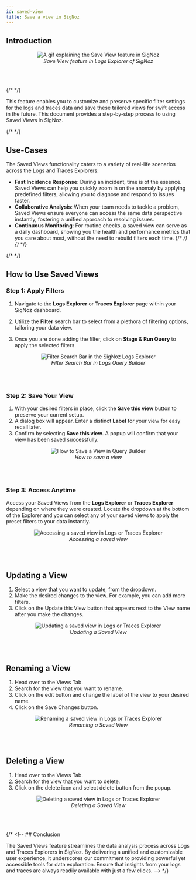 ```yaml
---
id: saved-view
title: Save a view in SigNoz
---
```


## Introduction

<figure data-zoomable align='center'>
    <img src="/img/docs/product-features/saved-view/saved-view.gif" alt="A gif explaining the Save View feature in SigNoz"/>
    <figcaption><i>Save View feature in Logs Explorer of SigNoz</i></figcaption>
</figure>
<br></br>

{/* <!-- ![Alt Text](../../img/docs/product-features/saved-view.gif) --> */}


This feature enables you to customize and preserve specific filter settings for the logs and traces data and save these tailored views for swift access in the future. This document provides a step-by-step process to using Saved Views in SigNoz.

{/* <!-- The Save View feature in SigNoz enhances your log and trace data analysis by allowing you to create and access customized data perspectives efficiently. This feature simplifies repetitive data filtering tasks, making it easier to manage and analyze the vast quantities of data you encounter daily. --> */}


## Use-Cases

The Saved Views functionality caters to a variety of real-life scenarios across the Logs and Traces Explorers:

- **Fast Incidence Response**: During an incident, time is of the essence. Saved Views can help you quickly zoom in on the anomaly by applying predefined filters, allowing you to diagnose and respond to issues faster.
- **Collaborative Analysis**: When your team needs to tackle a problem, Saved Views ensure everyone can access the same data perspective instantly, fostering a unified approach to resolving issues.
- **Continuous Monitoring**: For routine checks, a saved view can serve as a daily dashboard, showing you the health and performance metrics that you care about most, without the need to rebuild filters each time.
{/* <!-- - **Performance Tuning**: When optimizing application performance, Saved Views can track specific metrics over time, helping you gauge the impact of changes. --> */}
{/* <!-- - **Security Oversight**: Set up views to monitor security logs, and access them quickly in case of a suspected breach to trace the source or impact. --> */}

{/* <!-- By facilitating these use-cases, Saved Views not only saves time but also brings focus and precision to your data analysis workflows in SigNoz. --> */}


## How to Use Saved Views

### Step 1: Apply Filters

1. Navigate to the **Logs Explorer** or **Traces Explorer** page within your SigNoz dashboard.

2. Utilize the **Filter** search bar to select from a plethora of filtering options, tailoring your data view.

3. Once you are done adding the filter, click on **Stage & Run Query** to apply the selected filters.

<figure data-zoomable align='center'>
    <img src="/img/docs/product-features/saved-view/save-view-filtering.gif" alt="Filter Search Bar in the SigNoz Logs Explorer"/>
    <figcaption><i>Filter Search Bar in Logs Query Builder </i></figcaption>
</figure>
<br></br>

### Step 2: Save Your View

1. With your desired filters in place, click the **Save this view** button to preserve your current setup.
2. A dialog box will appear. Enter a distinct **Label** for your view for easy recall later.
3. Confirm by selecting **Save this view**. A popup will confirm that your view has been saved successfully.

<figure data-zoomable align='center'>
<img src="/img/docs/product-features/saved-view/save-view.gif" alt="How to Save a View in Query Builder"/>
<figcaption><i>How to save a view</i></figcaption>
</figure>
<br></br>

### Step 3: Access Anytime

Access your Saved Views from the **Logs Explorer** or **Traces Explorer** depending on where they were created.
Locate the dropdown at the bottom of the Explorer and you can select any of your saved views to apply the preset filters to your data instantly.

<figure data-zoomable align='center'>
    <img src="/img/docs/product-features/saved-view/save-view-access-view.gif" alt="Accessing a saved view in Logs or Traces Explorer"/>
    <figcaption><i>Accessing a saved view</i></figcaption>
</figure>
<br></br>

## Updating a View

1. Select a view that you want to update, from the dropdown.
2. Make the desired changes to the view. For example, you can add more filters.
3. Click on the Update this View button that appears next to the View name after you make the changes.

<figure data-zoomable align='center'>
    <img src="/img/docs/product-features/saved-view/save-view-update-view.gif" alt="Updating a saved view in Logs or Traces Explorer"/>
    <figcaption><i>Updating a Saved View</i></figcaption>
</figure>
<br></br>

## Renaming a View

1. Head over to the Views Tab.
2. Search for the view that you want to rename.
3. Click on the edit button and change the label of the view to your desired name.
4. Click on the Save Changes button.

<figure data-zoomable align='center'>
    <img src="/img/docs/product-features/saved-view/save-view-rename.gif" alt="Renaming a saved view in Logs or Traces Explorer"/>
    <figcaption><i>Renaming a Saved View</i></figcaption>
</figure>
<br></br>

## Deleting a View

1. Head over to the Views Tab.
2. Search for the view that you want to delete.
3. Click on the delete icon and select delete button from the popup.

<figure data-zoomable align='center'>
    <img src="/img/docs/product-features/saved-view/save-view-delete.gif" alt="Deleting a saved view in Logs or Traces Explorer"/>
    <figcaption><i>Deleting a Saved View</i></figcaption>
</figure>
<br></br>

{/* <!-- ## Conclusion

The Saved Views feature streamlines the data analysis process across Logs and Traces Explorers in SigNoz. By delivering a unified and customizable user experience, it underscores our commitment to providing powerful yet accessible tools for data exploration. Ensure that insights from your logs and traces are always readily available with just a few clicks. --> */}
